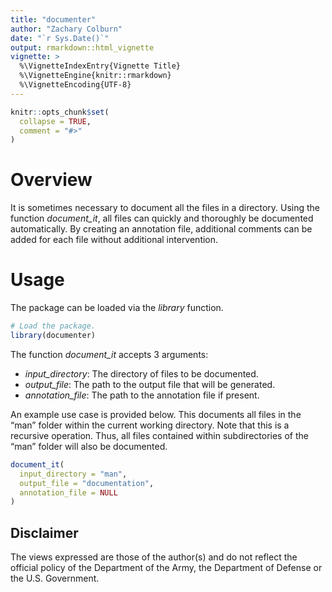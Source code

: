 ```yaml
---
title: "documenter"
author: "Zachary Colburn"
date: "`r Sys.Date()`"
output: rmarkdown::html_vignette
vignette: >
  %\VignetteIndexEntry{Vignette Title}
  %\VignetteEngine{knitr::rmarkdown}
  %\VignetteEncoding{UTF-8}
---
```


```r
knitr::opts_chunk$set(
  collapse = TRUE,
  comment = "#>"
)
```


# Overview
It is sometimes necessary to document all the files in a directory. Using the function *document_it*, all files can quickly and thoroughly be documented automatically. By creating an annotation file, additional comments can be added for each file without additional intervention.


# Usage
The package can be loaded via the *library* function.
```r
# Load the package.
library(documenter)
```


The function *document_it* accepts 3 arguments:


- *input_directory*: The directory of files to be documented.
- *output_file*: The path to the output file that will be generated.
- *annotation_file*: The path to the annotation file if present.


An example use case is provided below. This documents all files in the "man" folder within the current working directory. Note that this is a recursive operation. Thus, all files contained within subdirectories of the "man" folder will also be documented.
```r
document_it(
  input_directory = "man",
  output_file = "documentation",
  annotation_file = NULL
)
```


## Disclaimer
The views expressed are those of the author(s) and do not reflect the official policy of the Department of the Army, the Department of Defense or the U.S. Government.